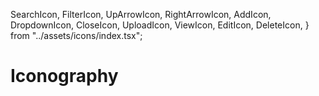   SearchIcon,
  FilterIcon,
  UpArrowIcon,
  RightArrowIcon,
  AddIcon,
  DropdownIcon,
  CloseIcon,
  UploadIcon,
  ViewIcon,
  EditIcon,
  DeleteIcon,
} from "../assets/icons/index.tsx";

<Meta title="Iconography" />

# Iconography

<IconGallery>
  <IconItem name="search-icon">
    <SearchIcon />
  </IconItem>
  <IconItem name="filter-icon">
    <FilterIcon />
  </IconItem>
  <IconItem name="upArrow-icon">
    <UpArrowIcon />
  </IconItem>
  <IconItem name="rightArrow-icon">
    <RightArrowIcon />
  </IconItem>
  <IconItem name="add-icon">
    <AddIcon />
  </IconItem>
  <IconItem name="dropdown-icon">
    <DropdownIcon />
  </IconItem>
  <IconItem name="close-icon">
    <CloseIcon />
  </IconItem>
  <IconItem name="upload-icon">
    <UploadIcon />
  </IconItem>
  <IconItem name="view-icon">
    <ViewIcon />
  </IconItem>
  <IconItem name="edit-icon">
    <EditIcon />
  </IconItem>
  <IconItem name="delete-icon">
    <DeleteIcon />
  </IconItem>
</IconGallery>
